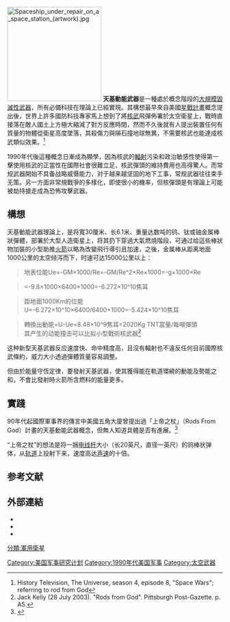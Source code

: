 {{noteTA
|G1=Unit
|G2=Aero
|G3=Military
|4=zh-hans:天基;zh-hant:軌道;}}
[[File:Spaceship_under_repair_on_a_space_station_(artwork).jpg|220px]]
'''天基動能武器'''是一種處於概念階段的[[大規模毀滅性武器|大規模毀滅性武器]]，所有必備科技在理論上已經實現。其構想最早來自美國[[星戰計畫|星戰計畫]]概念提出後，世界上許多國防科技專家馬上想到了將[[核武|核武]]飛彈佈署於太空衛星上，戰時直接落在敵人國土上方極大縮減了對方反應時間，然而不久後就有人提出裝置任何有質量的物體從衛星高度墜落，其殺傷力與隕石撞地球無異，不需要核武也能達成核武類似效果。<ref>History Television, The Universe, season 4, episode 8, "Space Wars"; referring to rod from God</ref>

1990年代後這種概念日漸成為顯學，因為核武的[[輻射|輻射]]污染和政治敏感性使得第一擊使用核武的正當性在國際社會很難立足，核武彈頭的維持費用也高得驚人。而常规武器開始不具备战略威慑能力，对于越来越坚固的地下工事，常规武器往往束手无策。另一方面非常規戰爭的多樣化，即使很小的機率，但核彈頭是有理論上可能被劫持搶走成為恐怖攻擊武器。

==構想==
天基動能武器理論上，是将寬30厘米、长6.1米、重量达数吨的钨、钛或铀金属棒狀彈體，部署於大型人造衛星上，将其扔下穿過大氣燃燒階段，可通过给這些棒狀物加裝的小型助推[[火箭|火箭]]以略為改變飛行導引且加速，之後，金属棒从距离地面1000公里的太空倾泻而下，时速可达15000公里以上：

<blockquote>地表位能Ue=-GM×1000/Re=-GM/Re^2×Re×1000=-g×1000×Re</blockquote><blockquote>=-9.8×1000×6400×1000=-6.272×10^10焦耳</blockquote><blockquote>距地面1000Km的位能U=-6.272×10^10×6400/6400+1000=-5.424×10^10焦耳</blockquote><blockquote>轉換出動能=U-Ue=8.48×10^9焦耳=2020Kg TNT當量/每噸彈頭<br>  

其产生的动能撞击可以比拟小型戰術核武器<ref>Jack Kelly (28 July 2003). "Rods from God". Pittsburgh Post-Gazette. p. A5.</ref><br> </blockquote>

这种新型天基武器反应速度快、命中精度高，且沒有輻射也不違反任何目前國際核武條約，威力大小透過彈體質量容易調整。

但由於能量守恆定律，要發射天基武器，使其獲得能在軌道環繞的動能及勢能之和，不會比發射時火箭所含燃料的能量更多。

==實踐==
90年代起國際軍事界的傳言中美國五角大廈曾提出過「上帝之杖」（Rods From God）計畫的天基動能武器概念，但無人知道具體是否有進展。<ref>{{Cite web |url=http://www.sfgate.com/opinion/article/RODS-FROM-GOD-Imagine-a-bundle-of-telephone-2539690.php |title=RODS FROM GOD / Imagine a bundle of telephone poles hurtling through  |access-date=2016-08-22 |archive-date=2021-01-15 |archive-url=https://web.archive.org/web/20210115153706/https://www.sfgate.com/opinion/article/RODS-FROM-GOD-Imagine-a-bundle-of-telephone-2539690.php |dead-url=no }}</ref>

“上帝之杖”的想法是将一捆[[电线杆|电线杆]]大小（长20英尺，直径一英尺）的钨棒状弹体，从[[近地轨道|轨道]]上投射下来，速度高达[[声速|声速]]的十倍。

==参考文献==
{{reflist}}



==外部連結 ==
*{{cite web|url=http://www.weeklystandard.com/Content/Public/Articles/000/000/005/700oklkt.asp|title=Rods from God|publisher=weeklystandard.com|access-date=2016-08-22|archive-date=2015-10-26|archive-url=https://web.archive.org/web/20151026065046/http://www.weeklystandard.com/Content/Public/Articles/000/000/005/700oklkt.asp|dead-url=no}}
* {{cite web|publisher=Popular Science|url=http://www.popsci.com/scitech/article/2004-06/rods-god|title=Rods from God|date=June 2004|access-date=2016-08-22|archive-date=2020-12-23|archive-url=https://web.archive.org/web/20201223133353/https://www.popsci.com/scitech/article/2004-06/rods-god/|dead-url=no}}
* {{cite web|author=Richard L. Garwin|url=http://fas.org/rlg/030522-space.pdf|title=Space Weapons, Not Yet|date=14 May 2003}}<!-- this is one of the sources of the Wired article -->
{{Doomsday}}
[[分類:軍用衛星|分類:軍用衛星]]
[[Category:美国军事研究计划|Category:美国军事研究计划]]
[[Category:1990年代美国军事|Category:1990年代美国军事]]
[[Category:太空武器|Category:太空武器]]